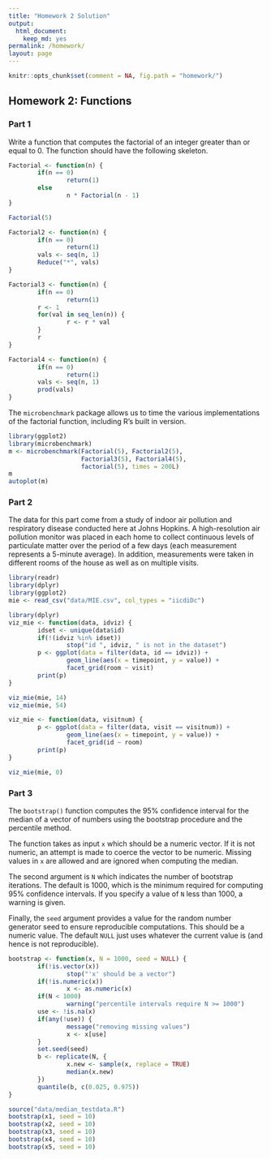 ```yaml
---
title: "Homework 2 Solution"
output: 
  html_document: 
    keep_md: yes
permalink: /homework/
layout: page
---
```


```r
knitr::opts_chunk$set(comment = NA, fig.path = "homework/")
```

## Homework 2: Functions


### Part 1

Write a function that computes the factorial of an integer greater than or equal to 0. The function should have the following skeleton.

```r
Factorial <- function(n) {
        if(n == 0) 
                return(1)
        else
                n * Factorial(n - 1)
}
```

```r
Factorial(5)
```

```r
Factorial2 <- function(n) {
        if(n == 0)
                return(1)
        vals <- seq(n, 1)
        Reduce("*", vals)
}

Factorial3 <- function(n) {
        if(n == 0)
                return(1)
        r <- 1
        for(val in seq_len(n)) {
                r <- r * val
        }
        r
}

Factorial4 <- function(n) {
        if(n == 0)
                return(1)
        vals <- seq(n, 1)
        prod(vals)
}
```

The `microbenchmark` package allows us to time the various implementations of the factorial function, including R's built in version.

```r
library(ggplot2)
library(microbenchmark)
m <- microbenchmark(Factorial(5), Factorial2(5), 
                    Factorial3(5), Factorial4(5),
                    factorial(5), times = 200L)
m
autoplot(m)
```


### Part 2

The data for this part come from a study of indoor air pollution and respiratory disease conducted here at Johns Hopkins. A high-resolution air pollution monitor was placed in each home to collect continuous levels of particulate matter over the period of a few days (each measurement represents a 5-minute average). In addition, measurements were taken in different rooms of the house as well as on multiple visits. 

```r
library(readr)
library(dplyr)
library(ggplot2)
mie <- read_csv("data/MIE.csv", col_types = "iicdiDc")
```


```r
library(dplyr)
viz_mie <- function(data, idviz) {
        idset <- unique(data$id)
        if(!(idviz %in% idset))
                stop("id ", idviz, " is not in the dataset")
        p <- ggplot(data = filter(data, id == idviz)) +
                geom_line(aes(x = timepoint, y = value)) + 
                facet_grid(room ~ visit)
        print(p)
}
```

```r
viz_mie(mie, 14)
viz_mie(mie, 54)
```


```r
viz_mie <- function(data, visitnum) {
        p <- ggplot(data = filter(data, visit == visitnum)) +
                geom_line(aes(x = timepoint, y = value)) + 
                facet_grid(id ~ room)
        print(p)
}
```
```r
viz_mie(mie, 0)
```

### Part 3

The `bootstrap()` function computes the 95% confidence interval for the median of a vector of numbers using the bootstrap procedure and the percentile method. 

The function takes as input `x` which should be a numeric vector. If it is not numeric, an attempt is made to coerce the vector to be numeric. Missing values in `x` are allowed and are ignored when computing the median.

The second argument is `N` which indicates the number of bootstrap iterations. The default is 1000, which is the minimum required for computing 95% confidence intervals. If you specify a value of `N` less than 1000, a warning is given.

Finally, the `seed` argument provides a value for the random number generator seed to ensure reproducible computations. This should be a numeric value. The default `NULL` just uses whatever the current value is (and hence is not reproducible).


```r
bootstrap <- function(x, N = 1000, seed = NULL) {
        if(!is.vector(x))
                stop("'x' should be a vector")
        if(!is.numeric(x))
                x <- as.numeric(x)
        if(N < 1000)
                warning("percentile intervals require N >= 1000")
        use <- !is.na(x)
        if(any(!use)) {
                message("removing missing values")
                x <- x[use]
        }
        set.seed(seed)
        b <- replicate(N, {
                x.new <- sample(x, replace = TRUE)
                median(x.new)
        })
        quantile(b, c(0.025, 0.975))
}
```

```r
source("data/median_testdata.R")
bootstrap(x1, seed = 10)
bootstrap(x2, seed = 10)
bootstrap(x3, seed = 10)
bootstrap(x4, seed = 10)
bootstrap(x5, seed = 10)
```

